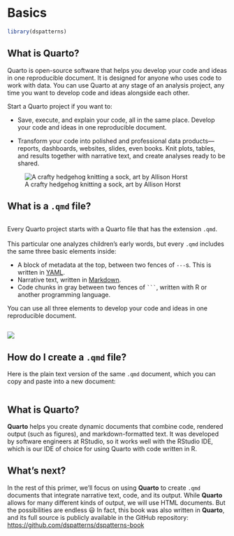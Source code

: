 # Basics

```r
library(dspatterns)
```

## What is Quarto?

Quarto is open-source software that helps you develop your code and ideas in one reproducible document. It is designed for anyone who uses code to work with data. You can use Quarto at any stage of an analysis project, any time you want to develop code and ideas alongside each other.

Start a Quarto project if you want to:

::: {layout="[60,-5,35]"}
-   Save, execute, and explain your code, all in the same place. Develop your code and ideas in one reproducible document.

-   Transform your code into polished and professional data products---reports, dashboards, websites, slides, even books. Knit plots, tables, and results together with narrative text, and create analyses ready to be shared.

![A crafty hedgehog knitting a sock, art by Allison Horst](img/hedgehog.png)
:::

## What is a `.qmd` file?

::: {layout="[50,50]"}

::: column
Every Quarto project starts with a Quarto file that has the extension `.qmd`.
\
\
This particular one analyzes children's early words, but every `.qmd` includes the same three basic elements inside:
\

- A block of metadata at the top, between two fences of `---`s. This is written in [YAML](https://learnxinyminutes.com/docs/yaml/). 
- Narrative text, written in [Markdown](https://commonmark.org/help/tutorial/). 
- Code chunks in gray between two fences of ```` ``` ````, written with R or another programming language.

You can use all three elements to develop your code and ideas in one reproducible document.
:::

![](img/01-source.png)
:::

## How do I create a `.qmd` file?

Here is the plain text version of the same `.qmd` document, which you can copy and paste into a new document:

```verbatim
```

## What is **Quarto**?

**Quarto** helps you create dynamic documents that combine code, rendered output (such as figures), and markdown-formatted text. It was developed by software engineers at RStudio, so it works well with the RStudio IDE, which is our IDE of choice for using Quarto with code written in R.


## What's next?

In the rest of this primer, we'll focus on using **Quarto** to create `.qmd` documents that integrate narrative text, code, and its output. While **Quarto** allows for many different kinds of output, we will use HTML documents. But the possibilities are endless 😃 In fact, this book was also written in **Quarto**, and its full source is publicly available in the GitHub repository: <https://github.com/dspatterns/dspatterns-book>
